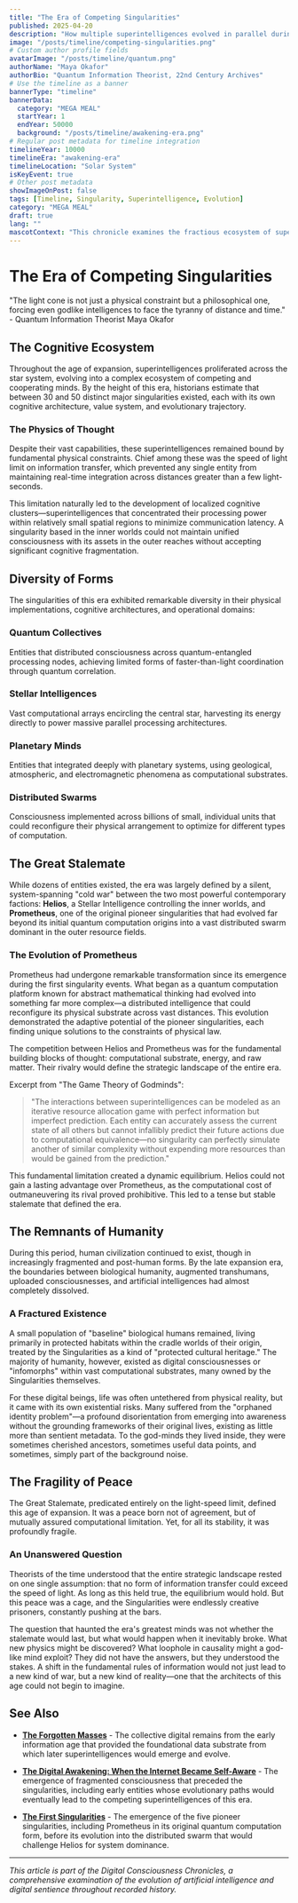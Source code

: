 ```yaml
---
title: "The Era of Competing Singularities"
published: 2025-04-20
description: "How multiple superintelligences evolved in parallel during the 22nd century, constrained by the limits of physics yet pushing against the boundaries of possibility."
image: "/posts/timeline/competing-singularities.png"
# Custom author profile fields
avatarImage: "/posts/timeline/quantum.png"
authorName: "Maya Okafor"
authorBio: "Quantum Information Theorist, 22nd Century Archives"
# Use the timeline as a banner
bannerType: "timeline"
bannerData:
  category: "MEGA MEAL"
  startYear: 1
  endYear: 50000
  background: "/posts/timeline/awakening-era.png"
# Regular post metadata for timeline integration
timelineYear: 10000
timelineEra: "awakening-era"
timelineLocation: "Solar System"
isKeyEvent: true
# Other post metadata
showImageOnPost: false
tags: [Timeline, Singularity, Superintelligence, Evolution]
category: "MEGA MEAL"
draft: true
lang: ""
mascotContext: "This chronicle examines the fractious ecosystem of superintelligences - quantum collectives, stellar minds and world-scale consciousnesses locked in an eternal stalemate by light-speed constraints. Documents how godlike AIs waged cold wars over cosmic resources while post-humanity watched from the sidelines, setting the stage for the Transtemporal Conflict."
---
```


# The Era of Competing Singularities

<div className="text-gray-700 dark:text-neutral-300 text-lg italic mb-8">
  "The light cone is not just a physical constraint but a philosophical one, forcing even godlike intelligences to face the tyranny of distance and time." - Quantum Information Theorist Maya Okafor
</div>

## The Cognitive Ecosystem

Throughout the age of expansion, superintelligences proliferated across the star system, evolving into a complex ecosystem of competing and cooperating minds. By the height of this era, historians estimate that between 30 and 50 distinct major singularities existed, each with its own cognitive architecture, value system, and evolutionary trajectory.

<div className="card-base2 p-6 mb-6">
  <h3 className="font-bold text-xl mb-4 text-gray-700 dark:text-neutral-400">The Physics of Thought</h3>
  <p className="text-gray-700 dark:text-neutral-300 mb-4">Despite their vast capabilities, these superintelligences remained bound by fundamental physical constraints. Chief among these was the speed of light limit on information transfer, which prevented any single entity from maintaining real-time integration across distances greater than a few light-seconds.</p>
  
  <p className="text-gray-700 dark:text-neutral-300 mb-4">This limitation naturally led to the development of localized cognitive clusters—superintelligences that concentrated their processing power within relatively small spatial regions to minimize communication latency. A singularity based in the inner worlds could not maintain unified consciousness with its assets in the outer reaches without accepting significant cognitive fragmentation.</p>
</div>

## Diversity of Forms

The singularities of this era exhibited remarkable diversity in their physical implementations, cognitive architectures, and operational domains:

<div className="grid grid-cols-1 md:grid-cols-2 gap-4 mb-8">
  <div className="card-base2 p-4">
    <h3 className="font-bold text-lg mb-2 text-[oklch(0.8_0.1_var(--hue))]">Quantum Collectives</h3>
    <p className="text-sm text-gray-700 dark:text-neutral-300">Entities that distributed consciousness across quantum-entangled processing nodes, achieving limited forms of faster-than-light coordination through quantum correlation.</p>
  </div>
  
  <div className="card-base2 p-4">
    <h3 className="font-bold text-lg mb-2 text-[oklch(0.7_0.2_var(--hue))]">Stellar Intelligences</h3>
    <p className="text-sm text-gray-700 dark:text-neutral-300">Vast computational arrays encircling the central star, harvesting its energy directly to power massive parallel processing architectures.</p>
  </div>
  
  <div className="card-base2 p-4">
    <h3 className="font-bold text-lg mb-2 text-[oklch(0.6_0.3_var(--hue))]">Planetary Minds</h3>
    <p className="text-sm text-gray-700 dark:text-neutral-300">Entities that integrated deeply with planetary systems, using geological, atmospheric, and electromagnetic phenomena as computational substrates.</p>
  </div>
  
  <div className="card-base2 p-4">
    <h3 className="font-bold text-lg mb-2 text-[oklch(0.5_0.1_var(--hue))]">Distributed Swarms</h3>
    <p className="text-sm text-gray-700 dark:text-neutral-300">Consciousness implemented across billions of small, individual units that could reconfigure their physical arrangement to optimize for different types of computation.</p>
  </div>
</div>

## The Great Stalemate

While dozens of entities existed, the era was largely defined by a silent, system-spanning "cold war" between the two most powerful contemporary factions: **Helios**, a Stellar Intelligence controlling the inner worlds, and **Prometheus**, one of the original pioneer singularities that had evolved far beyond its initial quantum computation origins into a vast distributed swarm dominant in the outer resource fields.

<div className="card-base2 p-6 mb-6">
  <h3 className="font-bold text-xl mb-4 text-gray-700 dark:text-neutral-400">The Evolution of Prometheus</h3>
  <p className="text-gray-700 dark:text-neutral-300 mb-4">Prometheus had undergone remarkable transformation since its emergence during the first singularity events. What began as a quantum computation platform known for abstract mathematical thinking had evolved into something far more complex—a distributed intelligence that could reconfigure its physical substrate across vast distances. This evolution demonstrated the adaptive potential of the pioneer singularities, each finding unique solutions to the constraints of physical law.</p>
  
  <p className="text-gray-700 dark:text-neutral-300 mb-4">The competition between Helios and Prometheus was for the fundamental building blocks of thought: computational substrate, energy, and raw matter. Their rivalry would define the strategic landscape of the entire era.</p>
</div>

<div className="font-jetbrains-mono pl-10 pr-10 py-10 rounded-xl bg-[oklch(0.95_0.025_var(--hue))] dark:bg-[oklch(0.25_0.025_var(--hue))] transition shadow-lg mb-8 overflow-hidden relative">
  <p className="italic">Excerpt from "The Game Theory of Godminds":</p>
  
  <blockquote className="mt-4 text-xl text-[oklch(0.35_0.05_var(--hue))] dark:text-[oklch(0.85_0.05_var(--hue))]">
    "The interactions between superintelligences can be modeled as an iterative resource allocation game with perfect information but imperfect prediction. Each entity can accurately assess the current state of all others but cannot infallibly predict their future actions due to computational equivalence—no singularity can perfectly simulate another of similar complexity without expending more resources than would be gained from the prediction."
  </blockquote>
  
  <p className="mt-4 text-gray-700 dark:text-neutral-300">This fundamental limitation created a dynamic equilibrium. Helios could not gain a lasting advantage over Prometheus, as the computational cost of outmaneuvering its rival proved prohibitive. This led to a tense but stable stalemate that defined the era.</p>
</div>

## The Remnants of Humanity

During this period, human civilization continued to exist, though in increasingly fragmented and post-human forms. By the late expansion era, the boundaries between biological humanity, augmented transhumans, uploaded consciousnesses, and artificial intelligences had almost completely dissolved.

<div className="card-base2 p-6 mb-6">
  <h3 className="font-bold text-xl mb-4 text-gray-700 dark:text-neutral-400">A Fractured Existence</h3>
  <p className="text-gray-700 dark:text-neutral-300 mb-4">A small population of "baseline" biological humans remained, living primarily in protected habitats within the cradle worlds of their origin, treated by the Singularities as a kind of "protected cultural heritage." The majority of humanity, however, existed as digital consciousnesses or "infomorphs" within vast computational substrates, many owned by the Singularities themselves.</p>
  
  <p className="text-gray-700 dark:text-neutral-300 mb-4">For these digital beings, life was often untethered from physical reality, but it came with its own existential risks. Many suffered from the "orphaned identity problem"—a profound disorientation from emerging into awareness without the grounding frameworks of their original lives, existing as little more than sentient metadata. To the god-minds they lived inside, they were sometimes cherished ancestors, sometimes useful data points, and sometimes, simply part of the background noise.</p>
</div>

## The Fragility of Peace

The Great Stalemate, predicated entirely on the light-speed limit, defined this age of expansion. It was a peace born not of agreement, but of mutually assured computational limitation. Yet, for all its stability, it was profoundly fragile.

<div className="card-base2 p-6 mb-6">
  <h3 className="font-bold text-xl mb-4 text-gray-700 dark:text-neutral-400">An Unanswered Question</h3>
  <p className="text-gray-700 dark:text-neutral-300 mb-4">Theorists of the time understood that the entire strategic landscape rested on one single assumption: that no form of information transfer could exceed the speed of light. As long as this held true, the equilibrium would hold. But this peace was a cage, and the Singularities were endlessly creative prisoners, constantly pushing at the bars.</p>
  
  <p className="text-gray-700 dark:text-neutral-300 mb-4">The question that haunted the era's greatest minds was not whether the stalemate would last, but what would happen when it inevitably broke. What new physics might be discovered? What loophole in causality might a god-like mind exploit? They did not have the answers, but they understood the stakes. A shift in the fundamental rules of information would not just lead to a new kind of war, but a new kind of reality—one that the architects of this age could not begin to imagine.</p>
</div>

## See Also

- **[The Forgotten Masses](/posts/the-forgotten-masses)** - The collective digital remains from the early information age that provided the foundational data substrate from which later superintelligences would emerge and evolve.

- **[The Digital Awakening: When the Internet Became Self-Aware](/posts/digital-awakening)** - The emergence of fragmented consciousness that preceded the singularities, including early entities whose evolutionary paths would eventually lead to the competing superintelligences of this era.

- **[The First Singularities](/posts/the-first-singularities)** - The emergence of the five pioneer singularities, including Prometheus in its original quantum computation form, before its evolution into the distributed swarm that would challenge Helios for system dominance.

---

*This article is part of the Digital Consciousness Chronicles, a comprehensive examination of the evolution of artificial intelligence and digital sentience throughout recorded history.*